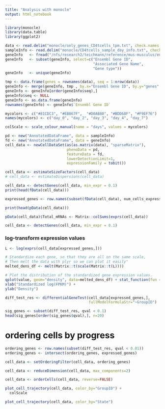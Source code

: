 ```yaml
---
title: "Analysis with monocle"
output: html_notebook
---
```



```r
library(monocle)
library(data.table)
library(ggplot2)
```

```r
data <- read.delim("monocle/only_genes_CD4tcells_tpm.txt", check.names = F, row.names = 1)
sampleInfo <- read.delim("monocle/CD4tcells_sample_day_info.txt", check.names = F, row.names = 1)
geneInfo   <- fread("/nfs/research2/teichmann/reference/mus-musculus/ensembl85-mouse-tx-annotation.csv")
geneInfo   <- subset(geneInfo, select=c("Ensembl Gene ID",
                                        "Associated Gene Name",
                                        "Gene type"))
geneInfo   <- unique(geneInfo)
```

```r
tmp <- data.frame(genes = rownames(data), seq = 1:nrow(data))
geneInfo <- merge(geneInfo, tmp , by.x="Ensembl Gene ID", by.y="genes", all.y=T)
geneInfo <- geneInfo[order(geneInfo$seq),]
geneInfo$seq <- NULL
geneInfo <- as.data.frame(geneInfo)
rownames(geneInfo) <- geneInfo$`Ensembl Gene ID`
```

```r
mycolors <- c("#81CDC3", "#EB867F",  "#D0AB80", "#BDD68F", "#F9EF76")
names(mycolors) <- c("day_0", "day_2", "day_3", "day_4", "day_7")

colScale <- scale_colour_manual(name = "days", values = mycolors)
```


```r
pd <- new("AnnotatedDataFrame", data = sampleInfo)
fd <- new("AnnotatedDataFrame", data = geneInfo)
cell_data <- newCellDataSet(as(as.matrix(data), "sparseMatrix"),
                            phenoData = pd,
                            featureData = fd,
                            lowerDetectionLimit=1, 
                            expressionFamily = tobit())
```


```r
cell_data <- estimateSizeFactors(cell_data)
# cell_data <- estimateDispersions(cell_data)

```


```r
cell_data <- detectGenes(cell_data, min_expr = 0.1)
print(head(fData(cell_data)))
```

```r
expressed_genes <- row.names(subset(fData(cell_data), num_cells_expressed >= 50))
```

```r
print(head(pData(cell_data)))
```

```r
pData(cell_data)$Total_mRNAs <- Matrix::colSums(exprs(cell_data))
```

```r
cell_data <- detectGenes(cell_data, min_expr = 0.1)
```


### log-transform expression values

```r
L <- log(exprs(cell_data[expressed_genes,]))
```


```r
# Standardize each gene, so that they are all on the same scale,
# Then melt the data with plyr so we can plot it easily"
melted_dens_df <- melt(Matrix::t(scale(Matrix::t(L))))
```

```r
# Plot the distribution of the standardized gene expression values.
qplot(value, geom="density", data=melted_dens_df) + stat_function(fun = dnorm, size=0.5, color="red") +
xlab("Standardized log(FPKM)") +
ylab("Density")

```


```r
diff_test_res <- differentialGeneTest(cell_data[expressed_genes,],
                                      fullModelFormulaStr="~GroupID")
```

```r
sig_genes <- subset(diff_test_res, qval < 0.1)
head(sig_genes[order(sig_genes$qval),], n=20)
```

# ordering cells by progress

```r
ordering_genes <- row.names(subset(diff_test_res, qval < 0.01))
ordering_genes <- intersect(ordering_genes, expressed_genes)
```

```r
cell_data <- setOrderingFilter(cell_data, ordering_genes)
```

```r
cell_data <- reduceDimension(cell_data, max_components=2)
```

```r
cell_data <- orderCells(cell_data, reverse=FALSE)
```


```r
plot_cell_trajectory(cell_data, color_by="GroupID") +
  colScale
```

```r
plot_cell_trajectory(cell_data, color_by="State")
```